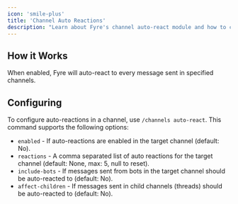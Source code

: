 ```yaml
---
icon: 'smile-plus'
title: 'Channel Auto Reactions'
description: "Learn about Fyre's channel auto-react module and how to configure it."
---
```


## How it Works
When enabled, Fyre will auto-react to every message sent in specified channels.


## Configuring
To configure auto-reactions in a channel, use `/channels auto-react`.
This command supports the following options:

- `enabled` - If auto-reactions are enabled in the target channel (default: No).
- `reactions` - A comma separated list of auto reactions for the target channel (default: None, max: 5, null to reset).
- `include-bots` - If messages sent from bots in the target channel should be auto-reacted to (default: No).
- `affect-children` - If messages sent in child channels (threads) should be auto-reacted to (default: No).
